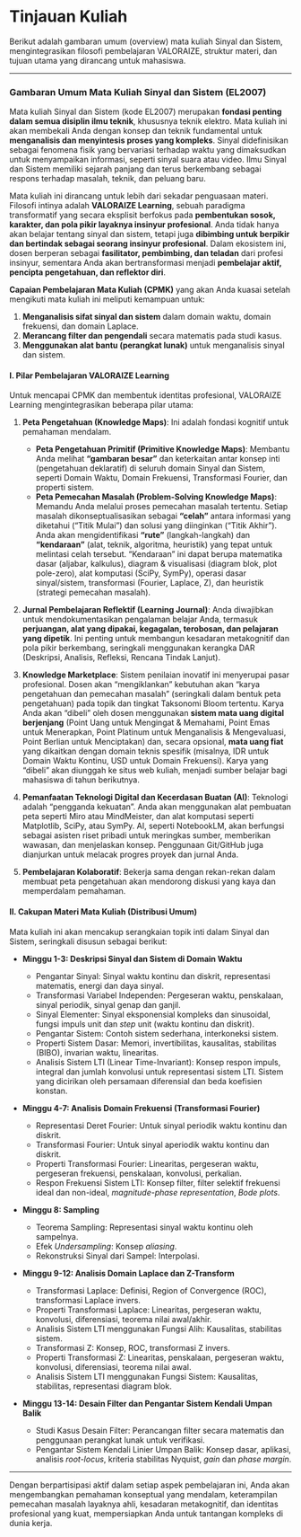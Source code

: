 # Tinjauan Kuliah

Berikut adalah gambaran umum (overview) mata kuliah Sinyal dan Sistem, mengintegrasikan filosofi pembelajaran VALORAIZE, struktur materi, dan tujuan utama yang dirancang untuk mahasiswa.

---

### **Gambaran Umum Mata Kuliah Sinyal dan Sistem (EL2007)**

Mata kuliah Sinyal dan Sistem (kode EL2007) merupakan **fondasi penting dalam semua disiplin ilmu teknik**, khususnya teknik elektro. Mata kuliah ini akan membekali Anda dengan konsep dan teknik fundamental untuk **menganalisis dan menyintesis proses yang kompleks**. Sinyal didefinisikan sebagai fenomena fisik yang bervariasi terhadap waktu yang dimaksudkan untuk menyampaikan informasi, seperti sinyal suara atau video. Ilmu Sinyal dan Sistem memiliki sejarah panjang dan terus berkembang sebagai respons terhadap masalah, teknik, dan peluang baru.

Mata kuliah ini dirancang untuk lebih dari sekadar penguasaan materi. Filosofi intinya adalah **VALORAIZE Learning**, sebuah paradigma transformatif yang secara eksplisit berfokus pada **pembentukan sosok, karakter, dan pola pikir layaknya insinyur profesional**. Anda tidak hanya akan belajar tentang sinyal dan sistem, tetapi juga **dibimbing untuk berpikir dan bertindak sebagai seorang insinyur profesional**. Dalam ekosistem ini, dosen berperan sebagai **fasilitator, pembimbing, dan teladan** dari profesi insinyur, sementara Anda akan bertransformasi menjadi **pembelajar aktif, pencipta pengetahuan, dan reflektor diri**.

**Capaian Pembelajaran Mata Kuliah (CPMK)** yang akan Anda kuasai setelah mengikuti mata kuliah ini meliputi kemampuan untuk:

1. **Menganalisis sifat sinyal dan sistem** dalam domain waktu, domain frekuensi, dan domain Laplace.
2. **Merancang filter dan pengendali** secara matematis pada studi kasus.
3. **Menggunakan alat bantu (perangkat lunak)** untuk menganalisis sinyal dan sistem.

#### **I. Pilar Pembelajaran VALORAIZE Learning**

Untuk mencapai CPMK dan membentuk identitas profesional, VALORAIZE Learning mengintegrasikan beberapa pilar utama:

1. **Peta Pengetahuan (Knowledge Maps)**: Ini adalah fondasi kognitif untuk pemahaman mendalam.
    
    - **Peta Pengetahuan Primitif (Primitive Knowledge Maps)**: Membantu Anda melihat **"gambaran besar"** dan keterkaitan antar konsep inti (pengetahuan deklaratif) di seluruh domain Sinyal dan Sistem, seperti Domain Waktu, Domain Frekuensi, Transformasi Fourier, dan properti sistem.
    - **Peta Pemecahan Masalah (Problem-Solving Knowledge Maps)**: Memandu Anda melalui proses pemecahan masalah tertentu. Setiap masalah dikonseptualisasikan sebagai **"celah"** antara informasi yang diketahui ("Titik Mulai") dan solusi yang diinginkan ("Titik Akhir"). Anda akan mengidentifikasi **"rute"** (langkah-langkah) dan **"kendaraan"** (alat, teknik, algoritma, heuristik) yang tepat untuk melintasi celah tersebut. "Kendaraan" ini dapat berupa matematika dasar (aljabar, kalkulus), diagram & visualisasi (diagram blok, plot pole-zero), alat komputasi (SciPy, SymPy), operasi dasar sinyal/sistem, transformasi (Fourier, Laplace, Z), dan heuristik (strategi pemecahan masalah).
2. **Jurnal Pembelajaran Reflektif (Learning Journal)**: Anda diwajibkan untuk mendokumentasikan pengalaman belajar Anda, termasuk **perjuangan, alat yang dipakai, kegagalan, terobosan, dan pelajaran yang dipetik**. Ini penting untuk membangun kesadaran metakognitif dan pola pikir berkembang, seringkali menggunakan kerangka DAR (Deskripsi, Analisis, Refleksi, Rencana Tindak Lanjut).
    
3. **Knowledge Marketplace**: Sistem penilaian inovatif ini menyerupai pasar profesional. Dosen akan "mengiklankan" kebutuhan akan "karya pengetahuan dan pemecahan masalah" (seringkali dalam bentuk peta pengetahuan) pada topik dan tingkat Taksonomi Bloom tertentu. Karya Anda akan "dibeli" oleh dosen menggunakan **sistem mata uang digital berjenjang** (Point Uang untuk Mengingat & Memahami, Point Emas untuk Menerapkan, Point Platinum untuk Menganalisis & Mengevaluasi, Point Berlian untuk Menciptakan) dan, secara opsional, **mata uang fiat** yang dikaitkan dengan domain teknis spesifik (misalnya, IDR untuk Domain Waktu Kontinu, USD untuk Domain Frekuensi). Karya yang "dibeli" akan diunggah ke situs web kuliah, menjadi sumber belajar bagi mahasiswa di tahun berikutnya.
    
4. **Pemanfaatan Teknologi Digital dan Kecerdasan Buatan (AI)**: Teknologi adalah "pengganda kekuatan". Anda akan menggunakan alat pembuatan peta seperti Miro atau MindMeister, dan alat komputasi seperti Matplotlib, SciPy, atau SymPy. AI, seperti NotebookLM, akan berfungsi sebagai asisten riset pribadi untuk meringkas sumber, memberikan wawasan, dan menjelaskan konsep. Penggunaan Git/GitHub juga dianjurkan untuk melacak progres proyek dan jurnal Anda.
    
5. **Pembelajaran Kolaboratif**: Bekerja sama dengan rekan-rekan dalam membuat peta pengetahuan akan mendorong diskusi yang kaya dan memperdalam pemahaman.
    

#### **II. Cakupan Materi Mata Kuliah (Distribusi Umum)**

Mata kuliah ini akan mencakup serangkaian topik inti dalam Sinyal dan Sistem, seringkali disusun sebagai berikut:

- **Minggu 1-3: Deskripsi Sinyal dan Sistem di Domain Waktu**
    
    - Pengantar Sinyal: Sinyal waktu kontinu dan diskrit, representasi matematis, energi dan daya sinyal.
    - Transformasi Variabel Independen: Pergeseran waktu, penskalaan, sinyal periodik, sinyal genap dan ganjil.
    - Sinyal Elementer: Sinyal eksponensial kompleks dan sinusoidal, fungsi impuls unit dan _step_ unit (waktu kontinu dan diskrit).
    - Pengantar Sistem: Contoh sistem sederhana, interkoneksi sistem.
    - Properti Sistem Dasar: Memori, invertibilitas, kausalitas, stabilitas (BIBO), invarian waktu, linearitas.
    - Analisis Sistem LTI (Linear Time-Invariant): Konsep respon impuls, integral dan jumlah konvolusi untuk representasi sistem LTI. Sistem yang dicirikan oleh persamaan diferensial dan beda koefisien konstan.
- **Minggu 4-7: Analisis Domain Frekuensi (Transformasi Fourier)**
    
    - Representasi Deret Fourier: Untuk sinyal periodik waktu kontinu dan diskrit.
    - Transformasi Fourier: Untuk sinyal aperiodik waktu kontinu dan diskrit.
    - Properti Transformasi Fourier: Linearitas, pergeseran waktu, pergeseran frekuensi, penskalaan, konvolusi, perkalian.
    - Respon Frekuensi Sistem LTI: Konsep filter, filter selektif frekuensi ideal dan non-ideal, _magnitude-phase representation_, _Bode plots_.
- **Minggu 8: Sampling**
    
    - Teorema Sampling: Representasi sinyal waktu kontinu oleh sampelnya.
    - Efek _Undersampling_: Konsep _aliasing_.
    - Rekonstruksi Sinyal dari Sampel: Interpolasi.
- **Minggu 9-12: Analisis Domain Laplace dan Z-Transform**
    
    - Transformasi Laplace: Definisi, Region of Convergence (ROC), transformasi Laplace invers.
    - Properti Transformasi Laplace: Linearitas, pergeseran waktu, konvolusi, diferensiasi, teorema nilai awal/akhir.
    - Analisis Sistem LTI menggunakan Fungsi Alih: Kausalitas, stabilitas sistem.
    - Transformasi Z: Konsep, ROC, transformasi Z invers.
    - Properti Transformasi Z: Linearitas, penskalaan, pergeseran waktu, konvolusi, diferensiasi, teorema nilai awal.
    - Analisis Sistem LTI menggunakan Fungsi Sistem: Kausalitas, stabilitas, representasi diagram blok.
- **Minggu 13-14: Desain Filter dan Pengantar Sistem Kendali Umpan Balik**
    
    - Studi Kasus Desain Filter: Perancangan filter secara matematis dan penggunaan perangkat lunak untuk verifikasi.
    - Pengantar Sistem Kendali Linier Umpan Balik: Konsep dasar, aplikasi, analisis _root-locus_, kriteria stabilitas Nyquist, _gain_ dan _phase margin_.

---

Dengan berpartisipasi aktif dalam setiap aspek pembelajaran ini, Anda akan mengembangkan pemahaman konseptual yang mendalam, keterampilan pemecahan masalah layaknya ahli, kesadaran metakognitif, dan identitas profesional yang kuat, mempersiapkan Anda untuk tantangan kompleks di dunia kerja.